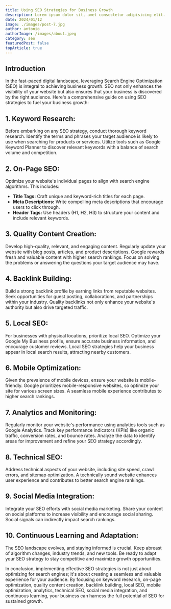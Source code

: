 ```yaml
---
title: Using SEO Strategies for Business Growth
description: Lorem ipsum dolor sit, amet consectetur adipisicing elit. Hic eos odit sequi minima iure natus, odio tempora sit.
date: 2024/01/12
image: ./images/post-7.jpg
author: antonio
authorImage: /images/about.jpeg
category: seo
featuredPost: false
topArticle: true
---
```


## **Introduction**

In the fast-paced digital landscape, leveraging Search Engine Optimization (SEO) is integral to achieving business growth. SEO not only enhances the visibility of your website but also ensures that your business is discovered by the right audience. Here's a comprehensive guide on using SEO strategies to fuel your business growth:

## 1. **Keyword Research:**

Before embarking on any SEO strategy, conduct thorough keyword research. Identify the terms and phrases your target audience is likely to use when searching for products or services. Utilize tools such as Google Keyword Planner to discover relevant keywords with a balance of search volume and competition.

## 2. **On-Page SEO:**

Optimize your website's individual pages to align with search engine algorithms. This includes:

- **Title Tags:** Craft unique and keyword-rich titles for each page.
- **Meta Descriptions:** Write compelling meta descriptions that encourage users to click through.
- **Header Tags:** Use headers (H1, H2, H3) to structure your content and include relevant keywords.

## 3. **Quality Content Creation:**

Develop high-quality, relevant, and engaging content. Regularly update your website with blog posts, articles, and product descriptions. Google rewards fresh and valuable content with higher search rankings. Focus on solving the problems or answering the questions your target audience may have.

## 4. **Backlink Building:**

Build a strong backlink profile by earning links from reputable websites. Seek opportunities for guest posting, collaborations, and partnerships within your industry. Quality backlinks not only enhance your website's authority but also drive targeted traffic.

## 5. **Local SEO:**

For businesses with physical locations, prioritize local SEO. Optimize your Google My Business profile, ensure accurate business information, and encourage customer reviews. Local SEO strategies help your business appear in local search results, attracting nearby customers.

## 6. **Mobile Optimization:**

Given the prevalence of mobile devices, ensure your website is mobile-friendly. Google prioritizes mobile-responsive websites, so optimize your site for various screen sizes. A seamless mobile experience contributes to higher search rankings.

## 7. **Analytics and Monitoring:**

Regularly monitor your website's performance using analytics tools such as Google Analytics. Track key performance indicators (KPIs) like organic traffic, conversion rates, and bounce rates. Analyze the data to identify areas for improvement and refine your SEO strategy accordingly.

## 8. **Technical SEO:**

Address technical aspects of your website, including site speed, crawl errors, and sitemap optimization. A technically sound website enhances user experience and contributes to better search engine rankings.

## 9. **Social Media Integration:**

Integrate your SEO efforts with social media marketing. Share your content on social platforms to increase visibility and encourage social sharing. Social signals can indirectly impact search rankings.

## 10. **Continuous Learning and Adaptation:**

The SEO landscape evolves, and staying informed is crucial. Keep abreast of algorithm changes, industry trends, and new tools. Be ready to adapt your SEO strategy to stay competitive and maximize growth opportunities.

In conclusion, implementing effective SEO strategies is not just about optimizing for search engines; it's about creating a seamless and valuable experience for your audience. By focusing on keyword research, on-page optimization, quality content creation, backlink building, local SEO, mobile optimization, analytics, technical SEO, social media integration, and continuous learning, your business can harness the full potential of SEO for sustained growth.

